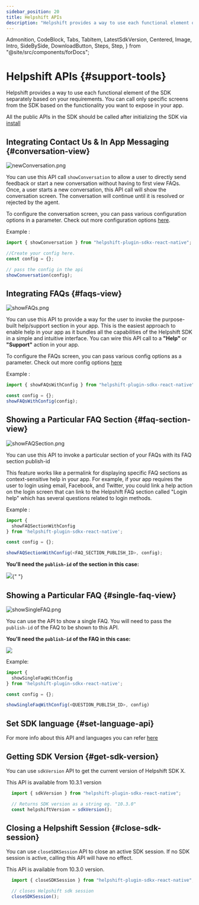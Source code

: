```yaml
---
sidebar_position: 20
title: Helpshift APIs
description: "Helpshift provides a way to use each functional element of the SDK separately based on your requirements."
---
```


  Admonition,
  CodeBlock,
  Tabs,
  TabItem,
  LatestSdkVersion,
  Centered,
  Image,
  Intro,
  SideBySide,
  DownloadButton,
  Steps,
  Step,
} from "@site/src/components/forDocs";

# Helpshift APIs {#support-tools}

<Intro>

Helpshift provides a way to use each functional element of the SDK separately based on your requirements.
You can call only specific screens from the SDK based on the functionality you want to expose in your app.

</Intro>

<Admonition type="info" title="Note">

All the public APIs in the SDK should be called after initializing the SDK via [install](/sdkx-react-native/getting-started#adding-to-project)

</Admonition>

## Integrating Contact Us & In App Messaging {#conversation-view}

<Centered width="major">

![newConversation.png](/static/books/sdkx_android/show_conversation.png "newConversation.png")

</Centered>

You can use this API call `showConversation` to allow a user to directly send feedback or start a new conversation without having to first view FAQs.
Once, a user starts a new conversation, this API call will show the conversation screen. The conversation will continue until it is resolved or rejected by the agent.

To configure the conversation screen, you can pass various configuration options in a parameter. Check out more configuration options [here](/sdkx-react-native/sdk-configuration).

Example :

```javascript
import { showConversation } from "helpshift-plugin-sdkx-react-native";

//Create your config here.
const config = {};

// pass the config in the api
showConversation(config);
```

## Integrating FAQs {#faqs-view}

<Centered >

![showFAQs.png](/static/books/sdkx_android/show_faqs.png "showFAQs.png")

</Centered>

You can use this API to provide a way for the user to invoke the purpose-built help/support section in your app. This is the easiest approach to enable help in your app as it bundles all the capabilities of the Helpshift SDK in a simple and intuitive interface. You can wire this API call to a **"Help"** or **"Support"** action in your app.

To configure the FAQs screen, you can pass various config options as a parameter. Check out more config options [here](/sdkx-react-native/sdk-configuration)

Example :

```javascript
import { showFAQsWithConfig } from "helpshift-plugin-sdkx-react-native";

const config = {};
showFAQsWithConfig(config);
```

## Showing a Particular FAQ Section {#faq-section-view}

<Centered >

![showFAQSection.png](/static/books/sdkx_android/show_section.png "showFAQSection.png")

</Centered>

You can use this API to invoke a particular section of your FAQs with its FAQ section publish-id

This feature works like a permalink for displaying specific FAQ sections as context-sensitive help in your app. For example, if your app requires the user to login using email, Facebook, and Twitter, you could link a help action on the login screen that can link to the Helpshift FAQ section called "Login help" which has several questions related to login methods.

Example :

```javascript
import {
  showFAQSectionWithConfig
} from 'helpshift-plugin-sdkx-react-native';

const config = {};

showFAQSectionWithConfig(<FAQ_SECTION_PUBLISH_ID>, config);
```

**You'll need the `publish-id` of the section in this case:**

<Image src="/static/books/misc/section-publish-id.png" width="full" />{" "}

## Showing a Particular FAQ {#single-faq-view}

<Centered >

![showSingleFAQ.png](/static/books/sdkx_android/show_single_faq.png "showSingleFAQ.png")

</Centered>

You can use the API to show a single FAQ. You will need to pass the `publish-id` of the FAQ to be shown to this API.

**You'll need the `publish-id` of the FAQ in this case:**

<Centered width="full">

![](/static/books/misc/faq-publish-id.png)

</Centered>

Example:

```javascript
import {
  showSingleFaqWithConfig
} from 'helpshift-plugin-sdkx-react-native';

const config = {};

showSingleFaqWithConfig(<QUESTION_PUBLISH_ID>, config)
```

## Set SDK language {#set-language-api}

For more info about this API and languages you can refer [here](/sdkx-react-native/i18n/)

## Getting SDK Version {#get-sdk-version}

You can use `sdkVersion` API to get the current version of Helpshift SDK X.

<Admonition type="info" title="Note">

This API is available from 10.3.1 version

</Admonition>

```javascript
  import { sdkVersion } from "helpshift-plugin-sdkx-react-native";

  // Returns SDK version as a string eg. "10.3.0"
  const helpshiftVersion = sdkVersion();
```

## Closing a Helpshift Session {#close-sdk-session}

You can use `closeSDKSession` API to close an active SDK session. If no SDK session is active, calling this API will have no effect.

<Admonition type="info" title="Note">

This API is available from 10.3.0 version.

</Admonition>

```javascript
  import { closeSDKSession } from "helpshift-plugin-sdkx-react-native";

  // closes Helpshift sdk session
  closeSDKSession();
```
